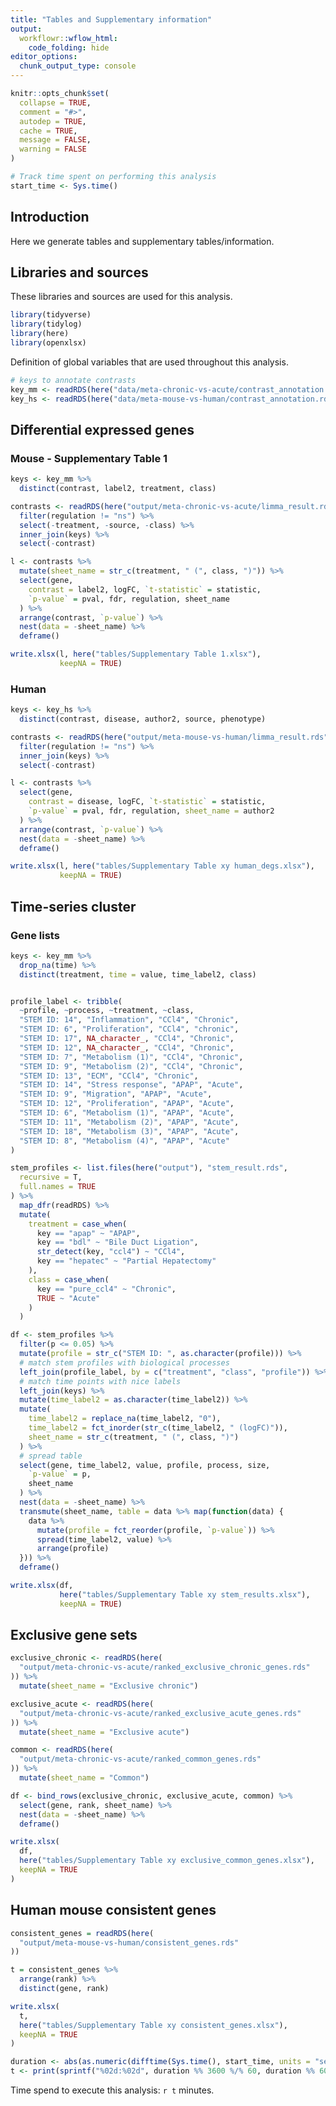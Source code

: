 ```yaml
---
title: "Tables and Supplementary information"
output: 
  workflowr::wflow_html:
    code_folding: hide
editor_options:
  chunk_output_type: console
---
```


```r
knitr::opts_chunk$set(
  collapse = TRUE,
  comment = "#>",
  autodep = TRUE,
  cache = TRUE,
  message = FALSE,
  warning = FALSE
)
```

```r
# Track time spent on performing this analysis
start_time <- Sys.time()
```

## Introduction
Here we generate tables and supplementary tables/information.

## Libraries and sources
These libraries and sources are used for this analysis.
```r
library(tidyverse)
library(tidylog)
library(here)
library(openxlsx)
```

Definition of global variables that are used throughout this analysis.
```r
# keys to annotate contrasts
key_mm <- readRDS(here("data/meta-chronic-vs-acute/contrast_annotation.rds"))
key_hs <- readRDS(here("data/meta-mouse-vs-human/contrast_annotation.rds"))
```

## Differential expressed genes
### Mouse - Supplementary Table 1
```r
keys <- key_mm %>%
  distinct(contrast, label2, treatment, class)

contrasts <- readRDS(here("output/meta-chronic-vs-acute/limma_result.rds")) %>%
  filter(regulation != "ns") %>%
  select(-treatment, -source, -class) %>%
  inner_join(keys) %>%
  select(-contrast)

l <- contrasts %>%
  mutate(sheet_name = str_c(treatment, " (", class, ")")) %>%
  select(gene,
    contrast = label2, logFC, `t-statistic` = statistic,
    `p-value` = pval, fdr, regulation, sheet_name
  ) %>%
  arrange(contrast, `p-value`) %>%
  nest(data = -sheet_name) %>%
  deframe()

write.xlsx(l, here("tables/Supplementary Table 1.xlsx"),
           keepNA = TRUE)
```

### Human
```r
keys <- key_hs %>%
  distinct(contrast, disease, author2, source, phenotype)

contrasts <- readRDS(here("output/meta-mouse-vs-human/limma_result.rds")) %>%
  filter(regulation != "ns") %>%
  inner_join(keys) %>%
  select(-contrast)

l <- contrasts %>%
  select(gene,
    contrast = disease, logFC, `t-statistic` = statistic,
    `p-value` = pval, fdr, regulation, sheet_name = author2
  ) %>%
  arrange(contrast, `p-value`) %>%
  nest(data = -sheet_name) %>%
  deframe()

write.xlsx(l, here("tables/Supplementary Table xy human_degs.xlsx"),
           keepNA = TRUE)
```

## Time-series cluster
### Gene lists
```r
keys <- key_mm %>%
  drop_na(time) %>%
  distinct(treatment, time = value, time_label2, class)


profile_label <- tribble(
  ~profile, ~process, ~treatment, ~class,
  "STEM ID: 14", "Inflammation", "CCl4", "Chronic",
  "STEM ID: 6", "Proliferation", "CCl4", "chronic",
  "STEM ID: 17", NA_character_, "CCl4", "Chronic",
  "STEM ID: 12", NA_character_, "CCl4", "Chronic",
  "STEM ID: 7", "Metabolism (1)", "CCl4", "Chronic",
  "STEM ID: 9", "Metabolism (2)", "CCl4", "Chronic",
  "STEM ID: 13", "ECM", "CCl4", "Chronic",
  "STEM ID: 14", "Stress response", "APAP", "Acute",
  "STEM ID: 9", "Migration", "APAP", "Acute",
  "STEM ID: 12", "Proliferation", "APAP", "Acute",
  "STEM ID: 6", "Metabolism (1)", "APAP", "Acute",
  "STEM ID: 11", "Metabolism (2)", "APAP", "Acute",
  "STEM ID: 18", "Metabolism (3)", "APAP", "Acute",
  "STEM ID: 8", "Metabolism (4)", "APAP", "Acute"
)

stem_profiles <- list.files(here("output"), "stem_result.rds",
  recursive = T,
  full.names = TRUE
) %>%
  map_dfr(readRDS) %>%
  mutate(
    treatment = case_when(
      key == "apap" ~ "APAP",
      key == "bdl" ~ "Bile Duct Ligation",
      str_detect(key, "ccl4") ~ "CCl4",
      key == "hepatec" ~ "Partial Hepatectomy"
    ),
    class = case_when(
      key == "pure_ccl4" ~ "Chronic",
      TRUE ~ "Acute"
    )
  )

df <- stem_profiles %>%
  filter(p <= 0.05) %>%
  mutate(profile = str_c("STEM ID: ", as.character(profile))) %>%
  # match stem profiles with biological processes
  left_join(profile_label, by = c("treatment", "class", "profile")) %>%
  # match time points with nice labels
  left_join(keys) %>%
  mutate(time_label2 = as.character(time_label2)) %>%
  mutate(
    time_label2 = replace_na(time_label2, "0"),
    time_label2 = fct_inorder(str_c(time_label2, " (logFC)")),
    sheet_name = str_c(treatment, " (", class, ")")
  ) %>%
  # spread table
  select(gene, time_label2, value, profile, process, size,
    `p-value` = p,
    sheet_name
  ) %>%
  nest(data = -sheet_name) %>%
  transmute(sheet_name, table = data %>% map(function(data) {
    data %>%
      mutate(profile = fct_reorder(profile, `p-value`)) %>%
      spread(time_label2, value) %>%
      arrange(profile)
  })) %>%
  deframe()

write.xlsx(df, 
           here("tables/Supplementary Table xy stem_results.xlsx"),
           keepNA = TRUE)
```

## Exclusive gene sets
```r
exclusive_chronic <- readRDS(here(
  "output/meta-chronic-vs-acute/ranked_exclusive_chronic_genes.rds"
)) %>%
  mutate(sheet_name = "Exclusive chronic")

exclusive_acute <- readRDS(here(
  "output/meta-chronic-vs-acute/ranked_exclusive_acute_genes.rds"
)) %>%
  mutate(sheet_name = "Exclusive acute")

common <- readRDS(here(
  "output/meta-chronic-vs-acute/ranked_common_genes.rds"
)) %>%
  mutate(sheet_name = "Common")

df <- bind_rows(exclusive_chronic, exclusive_acute, common) %>%
  select(gene, rank, sheet_name) %>%
  nest(data = -sheet_name) %>%
  deframe()

write.xlsx(
  df,
  here("tables/Supplementary Table xy exclusive_common_genes.xlsx"),
  keepNA = TRUE
)
```

## Human mouse consistent genes
```r
consistent_genes = readRDS(here(
  "output/meta-mouse-vs-human/consistent_genes.rds"
))

t = consistent_genes %>%
  arrange(rank) %>%
  distinct(gene, rank)

write.xlsx(
  t,
  here("tables/Supplementary Table xy consistent_genes.xlsx"),
  keepNA = TRUE
)
```


```r
duration <- abs(as.numeric(difftime(Sys.time(), start_time, units = "secs")))
t <- print(sprintf("%02d:%02d", duration %% 3600 %/% 60, duration %% 60 %/% 1))
```
Time spend to execute this analysis: `r t` minutes.
